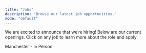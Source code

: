 ```yaml
---
title: "Jobs"
description: "Browse our latest job opportunities."
mode: "default"
---
```



We are excited to announce that we’re hiring! Below are our current openings. Click on any job to learn more about the role and apply.


<Card title="Growth Hacker" href="./jobs/growth-hacker">
  Manchester - In Person
</Card>

